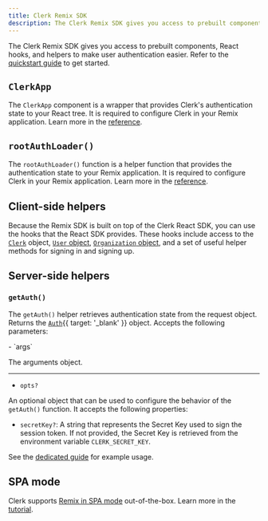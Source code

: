 ```yaml
---
title: Clerk Remix SDK
description: The Clerk Remix SDK gives you access to prebuilt components, React hooks, and helpers to make user authentication easier.
---
```


The Clerk Remix SDK gives you access to prebuilt components, React hooks, and helpers to make user authentication easier. Refer to the [quickstart guide](/docs/quickstarts/remix) to get started.

## `ClerkApp`

The `ClerkApp` component is a wrapper that provides Clerk's authentication state to your React tree. It is required to configure Clerk in your Remix application. Learn more in the [reference](/docs/references/remix/clerk-app).

## `rootAuthLoader()`

The `rootAuthLoader()` function is a helper function that provides the authentication state to your Remix application. It is required to configure Clerk in your Remix application. Learn more in the [reference](/docs/references/remix/root-auth-loader).

## Client-side helpers

Because the Remix SDK is built on top of the Clerk React SDK, you can use the hooks that the React SDK provides. These hooks include access to the [`Clerk`](/docs/references/javascript/clerk/clerk) object, [`User` object](/docs/references/javascript/user), [`Organization` object](/docs/references/javascript/organization), and a set of useful helper methods for signing in and signing up.

<Include src="_partials/hooks/hook-list" />

## Server-side helpers

### `getAuth()`

The `getAuth()` helper retrieves authentication state from the request object. Returns the [`Auth`](/docs/references/backend/types/auth-object){{ target: '_blank' }} object. Accepts the following parameters:

<Properties>
  - `args`

  The arguments object.

  ---

  - `opts?`

  An optional object that can be used to configure the behavior of the `getAuth()` function. It accepts the following properties:

  - `secretKey?`: A string that represents the Secret Key used to sign the session token. If not provided, the Secret Key is retrieved from the environment variable `CLERK_SECRET_KEY`.
</Properties>

See the [dedicated guide](/docs/references/remix/read-session-data#server-side) for example usage.

## SPA mode

Clerk supports [Remix in SPA mode](https://remix.run/docs/en/main/guides/spa-mode) out-of-the-box. Learn more in the [tutorial](/docs/references/remix/spa-mode).
